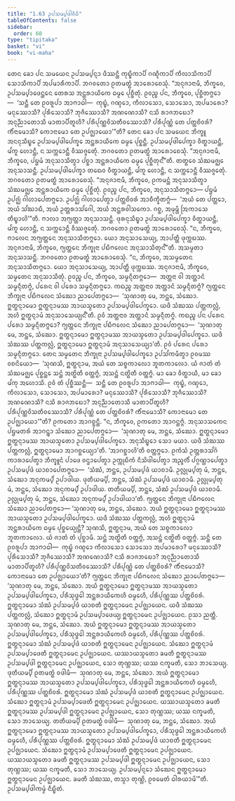 ```yaml
---
title: "1.63 ᩏᨸᩈᨾ᩠ᨸᨴᩤᩅᩥᨵᩥ"
tableOfContents: false
sidebar:
  order: 60
type: "tipitaka"
basket: "vi"
book: "vi-maha"
---
```



<DynamicBreadcrumb />

<Division number="125" book="vi-maha">

<Paragraph number="515" book="vi-maha">
ᨲᩮᨶ ᨡᩮᩣ ᨸᨶ ᩈᨾᨿᩮᨶ ᩏᨸᩈᨾ᩠ᨸᨶ᩠ᨶᩣ ᨴᩥᩔᨶ᩠ᨲᩥ ᨠᩩᨭ᩠ᨮᩥᨠᩣᨸᩥ ᨣᨱ᩠ᨯᩥᨠᩣᨸᩥ ᨠᩥᩃᩣᩈᩥᨠᩣᨸᩥ ᩈᩮᩣᩈᩥᨠᩣᨸᩥ ᩋᨸᨾᩣᩁᩥᨠᩣᨸᩥ. ᨽᨣᩅᨲᩮᩣ ᩑᨲᨾᨲ᩠ᨳᩴ ᩋᩣᩁᩮᩣᨧᩮᩈᩩᩴ. “ᩋᨶᩩᨩᩣᨶᩣᨾᩥ, ᨽᩥᨠ᩠ᨡᩅᩮ, ᩏᨸᩈᨾ᩠ᨸᩣᨴᩮᨶ᩠ᨲᩮᨶ ᨲᩮᩁᩈ ᩋᨶ᩠ᨲᩁᩣᨿᩥᨠᩮ ᨵᨾ᩠ᨾᩮ ᨸᩩᨧ᩠ᨨᩥᨲᩩᩴ. ᩑᩅᨬ᩠ᨧ ᨸᨶ, ᨽᩥᨠ᩠ᨡᩅᩮ, ᨸᩩᨧ᩠ᨨᩥᨲᨻ᩠ᨻᩮᩣ—  ‘ᩈᨶ᩠ᨲᩥ ᨲᩮ ᩑᩅᩁᩪᨸᩣ ᩋᩣᨻᩣᨵᩤ—  ᨠᩩᨭ᩠ᨮᩴ, ᨣᨱ᩠ᨯᩮᩣ, ᨠᩥᩃᩣᩈᩮᩣ, ᩈᩮᩣᩈᩮᩣ, ᩋᨸᨾᩣᩁᩮᩣ? ᨾᨶᩩᩔᩮᩣᩈᩥ? ᨸᩩᩁᩥᩈᩮᩣᩈᩥ? ᨽᩩᨩᩥᩔᩮᩣᩈᩥ? ᩋᨱᨱᩮᩣᩈᩥ? ᨶᩈᩥ ᩁᩣᨩᨽᨭᩮᩣ? ᩋᨶᩩᨬ᩠ᨬᩣᨲᩮᩣᩈᩥ ᨾᩣᨲᩣᨸᩥᨲᩪᩉᩥ? ᨸᩁᩥᨸᩩᨱ᩠ᨱᩅᩦᩈᨲᩥᩅᩔᩮᩣᩈᩥ? ᨸᩁᩥᨸᩩᨱ᩠ᨱᩴ ᨲᩮ ᨸᨲ᩠ᨲᨧᩦᩅᩁᩴ? ᨠᩥᩴᨶᩣᨾᩮᩣᩈᩥ? ᨠᩮᩣᨶᩣᨾᩮᩣ ᨲᩮ ᩏᨸᨩ᩠ᨫᩣᨿᩮᩣ’”ᨲᩥ?
</Paragraph>

<Paragraph number="516" book="vi-maha">
ᨲᩮᨶ ᨡᩮᩣ ᨸᨶ ᩈᨾᨿᩮᨶ ᨽᩥᨠ᩠ᨡᩪ ᩋᨶᨶᩩᩈᩥᨭ᩠ᨮᩮ ᩏᨸᩈᨾ᩠ᨸᨴᩤᨸᩮᨠ᩠ᨡᩮ ᩋᨶ᩠ᨲᩁᩣᨿᩥᨠᩮ ᨵᨾ᩠ᨾᩮ ᨸᩩᨧ᩠ᨨᨶ᩠ᨲᩥ. ᩏᨸᩈᨾ᩠ᨸᨴᩤᨸᩮᨠ᩠ᨡᩣ ᩅᩥᨲ᩠ᨳᩣᨿᨶ᩠ᨲᩥ, ᨾᩘᨠᩪ ᩉᩮᩣᨶ᩠ᨲᩥ, ᨶ ᩈᨠ᩠ᨠᩮᩣᨶ᩠ᨲᩥ ᩅᩥᩔᨩ᩠ᨩᩮᨲᩩᩴ. ᨽᨣᩅᨲᩮᩣ ᩑᨲᨾᨲ᩠ᨳᩴ ᩋᩣᩁᩮᩣᨧᩮᩈᩩᩴ. “ᩋᨶᩩᨩᩣᨶᩣᨾᩥ, ᨽᩥᨠ᩠ᨡᩅᩮ, ᨸᨮᨾᩴ ᩋᨶᩩᩈᩣᩈᩥᨲ᩠ᩅᩣ ᨸᨧ᩠ᨨᩣ ᩋᨶ᩠ᨲᩁᩣᨿᩥᨠᩮ ᨵᨾ᩠ᨾᩮ ᨸᩩᨧ᩠ᨨᩥᨲᩩᨶ᩺”ᨲᩥ.
</Paragraph>

<Paragraph number="517" book="vi-maha">
ᨲᨲ᩠ᨳᩮᩅ ᩈᩴᨥᨾᨩ᩠ᨫᩮ ᩋᨶᩩᩈᩣᩈᨶ᩠ᨲᩥ. ᩏᨸᩈᨾ᩠ᨸᨴᩤᨸᩮᨠ᩠ᨡᩣ ᨲᨳᩮᩅ ᩅᩥᨲ᩠ᨳᩣᨿᨶ᩠ᨲᩥ, ᨾᩘᨠᩪ ᩉᩮᩣᨶ᩠ᨲᩥ, ᨶ ᩈᨠ᩠ᨠᩮᩣᨶ᩠ᨲᩥ ᩅᩥᩔᨩ᩠ᨩᩮᨲᩩᩴ. ᨽᨣᩅᨲᩮᩣ ᩑᨲᨾᨲ᩠ᨳᩴ ᩋᩣᩁᩮᩣᨧᩮᩈᩩᩴ. “ᩋᨶᩩᨩᩣᨶᩣᨾᩥ, ᨽᩥᨠ᩠ᨡᩅᩮ, ᩑᨠᨾᨶ᩠ᨲᩴ ᩋᨶᩩᩈᩣᩈᩥᨲ᩠ᩅᩣ ᩈᩴᨥᨾᨩ᩠ᨫᩮ ᩋᨶ᩠ᨲᩁᩣᨿᩥᨠᩮ ᨵᨾ᩠ᨾᩮ ᨸᩩᨧ᩠ᨨᩥᨲᩩᩴ. ᩑᩅᨬ᩠ᨧ ᨸᨶ, ᨽᩥᨠ᩠ᨡᩅᩮ, ᩋᨶᩩᩈᩣᩈᩥᨲᨻ᩠ᨻᩮᩣ—
</Paragraph>

</Division>
<Division number="126" book="vi-maha">

<Paragraph number="518" book="vi-maha">
ᨸᨮᨾᩴ ᩏᨸᨩ᩠ᨫᩴ ᨣᩤᩉᩣᨸᩮᨲᨻ᩠ᨻᩮᩣ. ᩏᨸᨩ᩠ᨫᩴ ᨣᩤᩉᩣᨸᩮᨲ᩠ᩅᩣ ᨸᨲ᩠ᨲᨧᩦᩅᩁᩴ ᩋᩣᨧᩥᨠ᩠ᨡᩥᨲᨻ᩠ᨻᩴ—  ‘ᩋᨿᩴ ᨲᩮ ᨸᨲ᩠ᨲᩮᩣ, ᩋᨿᩴ ᩈᩘᨥᩣᨭᩥ, ᩋᨿᩴ ᩏᨲ᩠ᨲᩁᩣᩈᩘᨣᩮᩤ, ᩋᨿᩴ ᩋᨶ᩠ᨲᩁᩅᩤᩈᨠᩮᩣ. ᨣᨧ᩠ᨨ, ᩋᨾᩩᨾ᩠ᩉᩥ ᩒᨠᩣᩈᩮ ᨲᩥᨭ᩠ᨮᩣᩉᩦ’”ᨲᩥ.
</Paragraph>

<Paragraph number="519" book="vi-maha">
ᨻᩣᩃᩣ ᩋᨻ᩠ᨿᨲ᩠ᨲᩣ ᩋᨶᩩᩈᩣᩈᨶ᩠ᨲᩥ. ᨴᩩᩁᨶᩩᩈᩥᨭ᩠ᨮᩣ ᩏᨸᩈᨾ᩠ᨸᨴᩤᨸᩮᨠ᩠ᨡᩣ ᩅᩥᨲ᩠ᨳᩣᨿᨶ᩠ᨲᩥ, ᨾᩘᨠᩪ ᩉᩮᩣᨶ᩠ᨲᩥ, ᨶ ᩈᨠ᩠ᨠᩮᩣᨶ᩠ᨲᩥ ᩅᩥᩔᨩ᩠ᨩᩮᨲᩩᩴ. ᨽᨣᩅᨲᩮᩣ ᩑᨲᨾᨲ᩠ᨳᩴ ᩋᩣᩁᩮᩣᨧᩮᩈᩩᩴ. “ᨶ, ᨽᩥᨠ᩠ᨡᩅᩮ, ᨻᩣᩃᩮᨶ ᩋᨻ᩠ᨿᨲ᩠ᨲᩮᨶ ᩋᨶᩩᩈᩣᩈᩥᨲᨻ᩠ᨻᩮᩣ. ᨿᩮᩣ ᩋᨶᩩᩈᩣᩈᩮᨿ᩠ᨿ, ᩋᩣᨸᨲ᩠ᨲᩥ ᨴᩩᨠ᩠ᨠᨭᩔ. ᩋᨶᩩᨩᩣᨶᩣᨾᩥ, ᨽᩥᨠ᩠ᨡᩅᩮ, ᨻ᩠ᨿᨲ᩠ᨲᩮᨶ ᨽᩥᨠ᩠ᨡᩩᨶᩣ ᨸᨭᩥᨻᩃᩮᨶ ᩋᨶᩩᩈᩣᩈᩥᨲᩩᨶ᩺”ᨲᩥ.
</Paragraph>

<Paragraph number="520" book="vi-maha">
ᩋᩈᨾ᩠ᨾᨲᩣ ᩋᨶᩩᩈᩣᩈᨶ᩠ᨲᩥ. ᨽᨣᩅᨲᩮᩣ ᩑᨲᨾᨲ᩠ᨳᩴ ᩋᩣᩁᩮᩣᨧᩮᩈᩩᩴ. “ᨶ, ᨽᩥᨠ᩠ᨡᩅᩮ, ᩋᩈᨾ᩠ᨾᨲᩮᨶ ᩋᨶᩩᩈᩣᩈᩥᨲᨻ᩠ᨻᩮᩣ. ᨿᩮᩣ ᩋᨶᩩᩈᩣᩈᩮᨿ᩠ᨿ, ᩋᩣᨸᨲ᩠ᨲᩥ ᨴᩩᨠ᩠ᨠᨭᩔ. ᩋᨶᩩᨩᩣᨶᩣᨾᩥ, ᨽᩥᨠ᩠ᨡᩅᩮ, ᩈᨾ᩠ᨾᨲᩮᨶ ᩋᨶᩩᩈᩣᩈᩥᨲᩩᩴ. ᩑᩅᨬ᩠ᨧ ᨸᨶ, ᨽᩥᨠ᩠ᨡᩅᩮ, ᩈᨾ᩠ᨾᨶ᩠ᨶᩥᨲᨻ᩠ᨻᩮᩣ—  ᩋᨲ᩠ᨲᨶᩣ ᩅᩤ ᩋᨲ᩠ᨲᩣᨶᩴ ᩈᨾ᩠ᨾᨶ᩠ᨶᩥᨲᨻ᩠ᨻᩴ, ᨸᩁᩮᨶ ᩅᩤ ᨸᩁᩮᩣ ᩈᨾ᩠ᨾᨶ᩠ᨶᩥᨲᨻ᩠ᨻᩮᩣ.
</Paragraph>

<Paragraph number="521" book="vi-maha">
ᨠᨳᨬ᩠ᨧ ᩋᨲ᩠ᨲᨶᩣᩅ ᩋᨲ᩠ᨲᩣᨶᩴ ᩈᨾ᩠ᨾᨶ᩠ᨶᩥᨲᨻ᩠ᨻᩴ? ᨻ᩠ᨿᨲ᩠ᨲᩮᨶ ᨽᩥᨠ᩠ᨡᩩᨶᩣ ᨸᨭᩥᨻᩃᩮᨶ ᩈᩴᨥᩮᩣ ᨬᩣᨸᩮᨲᨻ᩠ᨻᩮᩣ—  ‘ᩈᩩᨱᩣᨲᩩ ᨾᩮ, ᨽᨶ᩠ᨲᩮ, ᩈᩴᨥᩮᩣ. ᩍᨲ᩠ᨳᨶ᩠ᨶᩣᨾᩮᩣ ᩍᨲ᩠ᨳᨶ᩠ᨶᩣᨾᩔ ᩋᩣᨿᩈ᩠ᨾᨲᩮᩣ ᩏᨸᩈᨾ᩠ᨸᨴᩤᨸᩮᨠ᩠ᨡᩮᩣ. ᨿᨴᩥ ᩈᩴᨥᩔ ᨸᨲ᩠ᨲᨠᩃᩖᩴ, ᩋᩉᩴ ᩍᨲ᩠ᨳᨶ᩠ᨶᩣᨾᩴ ᩋᨶᩩᩈᩣᩈᩮᨿ᩠ᨿᨶ᩺’ᨲᩥ. ᩑᩅᩴ ᩋᨲ᩠ᨲᨶᩣᩅ ᩋᨲ᩠ᨲᩣᨶᩴ ᩈᨾ᩠ᨾᨶ᩠ᨶᩥᨲᨻ᩠ᨻᩴ.
</Paragraph>

<Paragraph number="522" book="vi-maha">
ᨠᨳᨬ᩠ᨧ ᨸᨶ ᨸᩁᩮᨶ ᨸᩁᩮᩣ ᩈᨾ᩠ᨾᨶ᩠ᨶᩥᨲᨻ᩠ᨻᩮᩣ? ᨻ᩠ᨿᨲ᩠ᨲᩮᨶ ᨽᩥᨠ᩠ᨡᩩᨶᩣ ᨸᨭᩥᨻᩃᩮᨶ ᩈᩴᨥᩮᩣ ᨬᩣᨸᩮᨲᨻ᩠ᨻᩮᩣ—  ‘ᩈᩩᨱᩣᨲᩩ ᨾᩮ, ᨽᨶ᩠ᨲᩮ, ᩈᩴᨥᩮᩣ. ᩍᨲ᩠ᨳᨶ᩠ᨶᩣᨾᩮᩣ ᩍᨲ᩠ᨳᨶ᩠ᨶᩣᨾᩔ ᩋᩣᨿᩈ᩠ᨾᨲᩮᩣ ᩏᨸᩈᨾ᩠ᨸᨴᩤᨸᩮᨠ᩠ᨡᩮᩣ. ᨿᨴᩥ ᩈᩴᨥᩔ ᨸᨲ᩠ᨲᨠᩃᩖᩴ, ᩍᨲ᩠ᨳᨶ᩠ᨶᩣᨾᩮᩣ ᩍᨲ᩠ᨳᨶ᩠ᨶᩣᨾᩴ ᩋᨶᩩᩈᩣᩈᩮᨿ᩠ᨿᩣ’ᨲᩥ. ᩑᩅᩴ ᨸᩁᩮᨶ ᨸᩁᩮᩣ ᩈᨾ᩠ᨾᨶ᩠ᨶᩥᨲᨻ᩠ᨻᩮᩣ.
</Paragraph>

<Paragraph number="523" book="vi-maha">
ᨲᩮᨶ ᩈᨾ᩠ᨾᨲᩮᨶ ᨽᩥᨠ᩠ᨡᩩᨶᩣ ᩏᨸᩈᨾ᩠ᨸᨴᩤᨸᩮᨠ᩠ᨡᩮᩣ ᩏᨸᩈᩘᨠᨾᩥᨲ᩠ᩅᩣ ᩑᩅᨾᩔ ᩅᨧᨶᩦᨿᩮᩣ—  ‘ᩈᩩᨱᩈᩥ, ᩍᨲ᩠ᨳᨶ᩠ᨶᩣᨾ, ᩋᨿᩴ ᨲᩮ ᩈᨧ᩠ᨧᨠᩣᩃᩮᩣ ᨽᩪᨲᨠᩣᩃᩮᩣ. ᨿᩴ ᨩᩣᨲᩴ ᨲᩴ ᩈᩴᨥᨾᨩ᩠ᨫᩮ ᨸᩩᨧ᩠ᨨᨶ᩠ᨲᩮ ᩈᨶ᩠ᨲᩴ ᩋᨲ᩠ᨳᩦᨲᩥ ᩅᨲ᩠ᨲᨻ᩠ᨻᩴ, ᩋᩈᨶ᩠ᨲᩴ ᨶᨲ᩠ᨳᩦᨲᩥ ᩅᨲ᩠ᨲᨻ᩠ᨻᩴ. ᨾᩣ ᨡᩮᩣ ᩅᩥᨲ᩠ᨳᩣᨿᩥ, ᨾᩣ ᨡᩮᩣ ᨾᩘᨠᩩ ᩋᩉᩮᩣᩈᩥ. ᩑᩅᩴ ᨲᩴ ᨸᩩᨧ᩠ᨨᩥᩔᨶ᩠ᨲᩥ—  ᩈᨶ᩠ᨲᩥ ᨲᩮ ᩑᩅᩁᩪᨸᩣ ᩋᩣᨻᩣᨵᩤ—  ᨠᩩᨭ᩠ᨮᩴ, ᨣᨱ᩠ᨯᩮᩣ, ᨠᩥᩃᩣᩈᩮᩣ, ᩈᩮᩣᩈᩮᩣ, ᩋᨸᨾᩣᩁᩮᩣ? ᨾᨶᩩᩔᩮᩣᩈᩥ? ᨸᩩᩁᩥᩈᩮᩣᩈᩥ? ᨽᩩᨩᩥᩔᩮᩣᩈᩥ? ᩋᨱᨱᩮᩣᩈᩥ? ᨶᩈᩥ ᩁᩣᨩᨽᨭᩮᩣ? ᩋᨶᩩᨬ᩠ᨬᩣᨲᩮᩣᩈᩥ ᨾᩣᨲᩣᨸᩥᨲᩪᩉᩥ? ᨸᩁᩥᨸᩩᨱ᩠ᨱᩅᩦᩈᨲᩥᩅᩔᩮᩣᩈᩥ? ᨸᩁᩥᨸᩩᨱ᩠ᨱᩴ ᨲᩮ ᨸᨲ᩠ᨲᨧᩦᩅᩁᩴ? ᨠᩥᩴᨶᩣᨾᩮᩣᩈᩥ? ᨠᩮᩣᨶᩣᨾᩮᩣ ᨲᩮ ᩏᨸᨩ᩠ᨫᩣᨿᩮᩣ’”ᨲᩥ?
</Paragraph>

<Paragraph number="524" book="vi-maha">
ᩑᨠᨲᩮᩣ ᩋᩣᨣᨧ᩠ᨨᨶ᩠ᨲᩥ. “ᨶ, ᨽᩥᨠ᩠ᨡᩅᩮ, ᩑᨠᨲᩮᩣ ᩋᩣᨣᨶ᩠ᨲᨻ᩠ᨻᩴ. ᩋᨶᩩᩈᩣᩈᨠᩮᨶ ᨸᨮᨾᨲᩁᩴ ᩋᩣᨣᨶ᩠ᨲ᩠ᩅᩣ ᩈᩴᨥᩮᩣ ᨬᩣᨸᩮᨲᨻ᩠ᨻᩮᩣ—  ‘ᩈᩩᨱᩣᨲᩩ ᨾᩮ, ᨽᨶ᩠ᨲᩮ, ᩈᩴᨥᩮᩣ. ᩍᨲ᩠ᨳᨶ᩠ᨶᩣᨾᩮᩣ ᩍᨲ᩠ᨳᨶ᩠ᨶᩣᨾᩔ ᩋᩣᨿᩈ᩠ᨾᨲᩮᩣ ᩏᨸᩈᨾ᩠ᨸᨴᩤᨸᩮᨠ᩠ᨡᩮᩣ. ᩋᨶᩩᩈᩥᨭ᩠ᨮᩮᩣ ᩈᩮᩣ ᨾᨿᩣ. ᨿᨴᩥ ᩈᩴᨥᩔ ᨸᨲ᩠ᨲᨠᩃᩖᩴ, ᩍᨲ᩠ᨳᨶ᩠ᨶᩣᨾᩮᩣ ᩋᩣᨣᨧ᩠ᨨᩮᨿ᩠ᨿᩣ’ᨲᩥ. ‘ᩋᩣᨣᨧ᩠ᨨᩣᩉᩦ’ᨲᩥ ᩅᨲ᩠ᨲᨻ᩠ᨻᩮᩣ.
</Paragraph>

<Paragraph number="525" book="vi-maha">
ᩑᨠᩴᩈᩴ ᩏᨲ᩠ᨲᩁᩣᩈᩘᨣᩴ ᨠᩣᩁᩣᨸᩮᨲ᩠ᩅᩣ ᨽᩥᨠ᩠ᨡᩪᨶᩴ ᨸᩣᨴᩮ ᩅᨶ᩠ᨴᩣᨸᩮᨲ᩠ᩅᩣ ᩏᨠ᩠ᨠᩩᨭᩥᨠᩴ ᨶᩥᩈᩦᨴᩤᨸᩮᨲ᩠ᩅᩣ ᩋᨬ᩠ᨩᩃᩥᩴ ᨸᨣ᩠ᨣᨱ᩠ᩉᩣᨸᩮᨲ᩠ᩅᩣ ᩏᨸᩈᨾ᩠ᨸᨴᩴ ᨿᩣᨧᩣᨸᩮᨲᨻ᩠ᨻᩮᩣ—  ‘ᩈᩴᨥᩴ, ᨽᨶ᩠ᨲᩮ, ᩏᨸᩈᨾ᩠ᨸᨴᩴ ᨿᩣᨧᩣᨾᩥ. ᩏᩃᩖᩩᨾ᩠ᨸᨲᩩ ᨾᩴ, ᨽᨶ᩠ᨲᩮ, ᩈᩴᨥᩮᩣ ᩋᨶᩩᨠᨾ᩠ᨸᩴ ᩏᨸᩣᨴᩤᨿ. ᨴᩩᨲᩥᨿᨾ᩠ᨸᩥ, ᨽᨶ᩠ᨲᩮ, ᩈᩴᨥᩴ ᩏᨸᩈᨾ᩠ᨸᨴᩴ ᨿᩣᨧᩣᨾᩥ. ᩏᩃᩖᩩᨾ᩠ᨸᨲᩩ ᨾᩴ, ᨽᨶ᩠ᨲᩮ, ᩈᩴᨥᩮᩣ ᩋᨶᩩᨠᨾ᩠ᨸᩴ ᩏᨸᩣᨴᩤᨿ. ᨲᨲᩥᨿᨾ᩠ᨸᩥ, ᨽᨶ᩠ᨲᩮ, ᩈᩴᨥᩴ ᩏᨸᩈᨾ᩠ᨸᨴᩴ ᨿᩣᨧᩣᨾᩥ. ᩏᩃᩖᩩᨾ᩠ᨸᨲᩩ ᨾᩴ, ᨽᨶ᩠ᨲᩮ, ᩈᩴᨥᩮᩣ ᩋᨶᩩᨠᨾ᩠ᨸᩴ ᩏᨸᩣᨴᩤᨿᩣ’ᨲᩥ. ᨻ᩠ᨿᨲ᩠ᨲᩮᨶ ᨽᩥᨠ᩠ᨡᩩᨶᩣ ᨸᨭᩥᨻᩃᩮᨶ ᩈᩴᨥᩮᩣ ᨬᩣᨸᩮᨲᨻ᩠ᨻᩮᩣ—
</Paragraph>

<Paragraph number="526" book="vi-maha">
‘ᩈᩩᨱᩣᨲᩩ ᨾᩮ, ᨽᨶ᩠ᨲᩮ, ᩈᩴᨥᩮᩣ. ᩋᨿᩴ ᩍᨲ᩠ᨳᨶ᩠ᨶᩣᨾᩮᩣ ᩍᨲ᩠ᨳᨶ᩠ᨶᩣᨾᩔ ᩋᩣᨿᩈ᩠ᨾᨲᩮᩣ ᩏᨸᩈᨾ᩠ᨸᨴᩤᨸᩮᨠ᩠ᨡᩮᩣ. ᨿᨴᩥ ᩈᩴᨥᩔ ᨸᨲ᩠ᨲᨠᩃᩖᩴ, ᩋᩉᩴ ᩍᨲ᩠ᨳᨶ᩠ᨶᩣᨾᩴ ᩋᨶ᩠ᨲᩁᩣᨿᩥᨠᩮ ᨵᨾ᩠ᨾᩮ ᨸᩩᨧ᩠ᨨᩮᨿ᩠ᨿᨶ᩠ᨲᩥ? ᩈᩩᨱᩈᩥ, ᩍᨲ᩠ᨳᨶ᩠ᨶᩣᨾ, ᩋᨿᩴ ᨲᩮ ᩈᨧ᩠ᨧᨠᩣᩃᩮᩣ ᨽᩪᨲᨠᩣᩃᩮᩣ. ᨿᩴ ᨩᩣᨲᩴ ᨲᩴ ᨸᩩᨧ᩠ᨨᩣᨾᩥ. ᩈᨶ᩠ᨲᩴ ᩋᨲ᩠ᨳᩦᨲᩥ ᩅᨲ᩠ᨲᨻ᩠ᨻᩴ, ᩋᩈᨶ᩠ᨲᩴ ᨶᨲ᩠ᨳᩦᨲᩥ ᩅᨲ᩠ᨲᨻ᩠ᨻᩴ. ᩈᨶ᩠ᨲᩥ ᨲᩮ ᩑᩅᩁᩪᨸᩣ ᩋᩣᨻᩣᨵᩤ—  ᨠᩩᨭ᩠ᨮᩴ ᨣᨱ᩠ᨯᩮᩣ ᨠᩥᩃᩣᩈᩮᩣ ᩈᩮᩣᩈᩮᩣ ᩋᨸᨾᩣᩁᩮᩣ? ᨾᨶᩩᩔᩮᩣᩈᩥ? ᨸᩩᩁᩥᩈᩮᩣᩈᩥ? ᨽᩩᨩᩥᩔᩮᩣᩈᩥ? ᩋᨱᨱᩮᩣᩈᩥ? ᨶᩈᩥ ᩁᩣᨩᨽᨭᩮᩣ? ᩋᨶᩩᨬ᩠ᨬᩣᨲᩮᩣᩈᩥ ᨾᩣᨲᩣᨸᩥᨲᩪᩉᩥ? ᨸᩁᩥᨸᩩᨱ᩠ᨱᩅᩦᩈᨲᩥᩅᩔᩮᩣᩈᩥ? ᨸᩁᩥᨸᩩᨱ᩠ᨱᩴ ᨲᩮ ᨸᨲ᩠ᨲᨧᩦᩅᩁᩴ? ᨠᩥᩴᨶᩣᨾᩮᩣᩈᩥ? ᨠᩮᩣᨶᩣᨾᩮᩣ ᨲᩮ ᩏᨸᨩ᩠ᨫᩣᨿᩮᩣ’ᨲᩥ? ᨻ᩠ᨿᨲ᩠ᨲᩮᨶ ᨽᩥᨠ᩠ᨡᩩᨶᩣ ᨸᨭᩥᨻᩃᩮᨶ ᩈᩴᨥᩮᩣ ᨬᩣᨸᩮᨲᨻ᩠ᨻᩮᩣ—
</Paragraph>

</Division>
<Division number="127" book="vi-maha">

<Paragraph number="527" book="vi-maha">
‘ᩈᩩᨱᩣᨲᩩ ᨾᩮ, ᨽᨶ᩠ᨲᩮ, ᩈᩴᨥᩮᩣ. ᩋᨿᩴ ᩍᨲ᩠ᨳᨶ᩠ᨶᩣᨾᩮᩣ ᩍᨲ᩠ᨳᨶ᩠ᨶᩣᨾᩔ ᩋᩣᨿᩈ᩠ᨾᨲᩮᩣ ᩏᨸᩈᨾ᩠ᨸᨴᩤᨸᩮᨠ᩠ᨡᩮᩣ, ᨸᩁᩥᩈᩩᨴ᩠ᨵᩮᩤ ᩋᨶ᩠ᨲᩁᩣᨿᩥᨠᩮᩉᩥ ᨵᨾ᩠ᨾᩮᩉᩥ, ᨸᩁᩥᨸᩩᨱ᩠ᨱᩔ ᨸᨲ᩠ᨲᨧᩦᩅᩁᩴ. ᩍᨲ᩠ᨳᨶ᩠ᨶᩣᨾᩮᩣ ᩈᩴᨥᩴ ᩏᨸᩈᨾ᩠ᨸᨴᩴ ᨿᩣᨧᨲᩥ ᩍᨲ᩠ᨳᨶ᩠ᨶᩣᨾᩮᨶ ᩏᨸᨩ᩠ᨫᩣᨿᩮᨶ. ᨿᨴᩥ ᩈᩴᨥᩔ ᨸᨲ᩠ᨲᨠᩃᩖᩴ, ᩈᩴᨥᩮᩣ ᩍᨲ᩠ᨳᨶ᩠ᨶᩣᨾᩴ ᩏᨸᩈᨾ᩠ᨸᩣᨴᩮᨿ᩠ᨿ ᩍᨲ᩠ᨳᨶ᩠ᨶᩣᨾᩮᨶ ᩏᨸᨩ᩠ᨫᩣᨿᩮᨶ. ᩑᩈᩣ ᨬᨲ᩠ᨲᩥ.
</Paragraph>

<Paragraph number="528" book="vi-maha">
ᩈᩩᨱᩣᨲᩩ ᨾᩮ, ᨽᨶ᩠ᨲᩮ, ᩈᩴᨥᩮᩣ. ᩋᨿᩴ ᩍᨲ᩠ᨳᨶ᩠ᨶᩣᨾᩮᩣ ᩍᨲ᩠ᨳᨶ᩠ᨶᩣᨾᩔ ᩋᩣᨿᩈ᩠ᨾᨲᩮᩣ ᩏᨸᩈᨾ᩠ᨸᨴᩤᨸᩮᨠ᩠ᨡᩮᩣ, ᨸᩁᩥᩈᩩᨴ᩠ᨵᩮᩤ ᩋᨶ᩠ᨲᩁᩣᨿᩥᨠᩮᩉᩥ ᨵᨾ᩠ᨾᩮᩉᩥ, ᨸᩁᩥᨸᩩᨱ᩠ᨱᩔ ᨸᨲ᩠ᨲᨧᩦᩅᩁᩴ. ᩍᨲ᩠ᨳᨶ᩠ᨶᩣᨾᩮᩣ ᩈᩴᨥᩴ ᩏᨸᩈᨾ᩠ᨸᨴᩴ ᨿᩣᨧᨲᩥ ᩍᨲ᩠ᨳᨶ᩠ᨶᩣᨾᩮᨶ ᩏᨸᨩ᩠ᨫᩣᨿᩮᨶ. ᩈᩴᨥᩮᩣ ᩍᨲ᩠ᨳᨶ᩠ᨶᩣᨾᩴ ᩏᨸᩈᨾ᩠ᨸᩣᨴᩮᨲᩥ ᩍᨲ᩠ᨳᨶ᩠ᨶᩣᨾᩮᨶ ᩏᨸᨩ᩠ᨫᩣᨿᩮᨶ. ᨿᩔᩣᨿᩈ᩠ᨾᨲᩮᩣ ᨡᨾᨲᩥ ᩍᨲ᩠ᨳᨶ᩠ᨶᩣᨾᩔ ᩏᨸᩈᨾ᩠ᨸᨴᩤ ᩍᨲ᩠ᨳᨶ᩠ᨶᩣᨾᩮᨶ ᩏᨸᨩ᩠ᨫᩣᨿᩮᨶ, ᩈᩮᩣ ᨲᩩᨱ᩠ᩉᩔ; ᨿᩔ ᨶᨠ᩠ᨡᨾᨲᩥ, ᩈᩮᩣ ᨽᩣᩈᩮᨿ᩠ᨿ.
</Paragraph>

<Paragraph number="529" book="vi-maha">
ᨴᩩᨲᩥᨿᨾ᩠ᨸᩥ ᩑᨲᨾᨲ᩠ᨳᩴ ᩅᨴᩤᨾᩥ—  ᩈᩩᨱᩣᨲᩩ ᨾᩮ, ᨽᨶ᩠ᨲᩮ, ᩈᩴᨥᩮᩣ. ᩋᨿᩴ ᩍᨲ᩠ᨳᨶ᩠ᨶᩣᨾᩮᩣ ᩍᨲ᩠ᨳᨶ᩠ᨶᩣᨾᩔ ᩋᩣᨿᩈ᩠ᨾᨲᩮᩣ ᩏᨸᩈᨾ᩠ᨸᨴᩤᨸᩮᨠ᩠ᨡᩮᩣ, ᨸᩁᩥᩈᩩᨴ᩠ᨵᩮᩤ ᩋᨶ᩠ᨲᩁᩣᨿᩥᨠᩮᩉᩥ ᨵᨾ᩠ᨾᩮᩉᩥ, ᨸᩁᩥᨸᩩᨱ᩠ᨱᩔ ᨸᨲ᩠ᨲᨧᩦᩅᩁᩴ. ᩍᨲ᩠ᨳᨶ᩠ᨶᩣᨾᩮᩣ ᩈᩴᨥᩴ ᩏᨸᩈᨾ᩠ᨸᨴᩴ ᨿᩣᨧᨲᩥ ᩍᨲ᩠ᨳᨶ᩠ᨶᩣᨾᩮᨶ ᩏᨸᨩ᩠ᨫᩣᨿᩮᨶ. ᩈᩴᨥᩮᩣ ᩍᨲ᩠ᨳᨶ᩠ᨶᩣᨾᩴ ᩏᨸᩈᨾ᩠ᨸᩣᨴᩮᨲᩥ ᩍᨲ᩠ᨳᨶ᩠ᨶᩣᨾᩮᨶ ᩏᨸᨩ᩠ᨫᩣᨿᩮᨶ. ᨿᩔᩣᨿᩈ᩠ᨾᨲᩮᩣ ᨡᨾᨲᩥ ᩍᨲ᩠ᨳᨶ᩠ᨶᩣᨾᩔ ᩏᨸᩈᨾ᩠ᨸᨴᩤ ᩍᨲ᩠ᨳᨶ᩠ᨶᩣᨾᩮᨶ ᩏᨸᨩ᩠ᨫᩣᨿᩮᨶ, ᩈᩮᩣ ᨲᩩᨱ᩠ᩉᩔ; ᨿᩔ ᨶᨠ᩠ᨡᨾᨲᩥ, ᩈᩮᩣ ᨽᩣᩈᩮᨿ᩠ᨿ.
</Paragraph>

<Paragraph number="530" book="vi-maha">
ᨲᨲᩥᨿᨾ᩠ᨸᩥ ᩑᨲᨾᨲ᩠ᨳᩴ ᩅᨴᩤᨾᩥ—  ᩈᩩᨱᩣᨲᩩ ᨾᩮ, ᨽᨶ᩠ᨲᩮ, ᩈᩴᨥᩮᩣ. ᩋᨿᩴ ᩍᨲ᩠ᨳᨶ᩠ᨶᩣᨾᩮᩣ ᩍᨲ᩠ᨳᨶ᩠ᨶᩣᨾᩔ ᩋᩣᨿᩈ᩠ᨾᨲᩮᩣ ᩏᨸᩈᨾ᩠ᨸᨴᩤᨸᩮᨠ᩠ᨡᩮᩣ, ᨸᩁᩥᩈᩩᨴ᩠ᨵᩮᩤ ᩋᨶ᩠ᨲᩁᩣᨿᩥᨠᩮᩉᩥ ᨵᨾ᩠ᨾᩮᩉᩥ, ᨸᩁᩥᨸᩩᨱ᩠ᨱᩔ ᨸᨲ᩠ᨲᨧᩦᩅᩁᩴ. ᩍᨲ᩠ᨳᨶ᩠ᨶᩣᨾᩮᩣ ᩈᩴᨥᩴ ᩏᨸᩈᨾ᩠ᨸᨴᩴ ᨿᩣᨧᨲᩥ ᩍᨲ᩠ᨳᨶ᩠ᨶᩣᨾᩮᨶ ᩏᨸᨩ᩠ᨫᩣᨿᩮᨶ. ᩈᩴᨥᩮᩣ ᩍᨲ᩠ᨳᨶ᩠ᨶᩣᨾᩴ ᩏᨸᩈᨾ᩠ᨸᩣᨴᩮᨲᩥ ᩍᨲ᩠ᨳᨶ᩠ᨶᩣᨾᩮᨶ ᩏᨸᨩ᩠ᨫᩣᨿᩮᨶ. ᨿᩔᩣᨿᩈ᩠ᨾᨲᩮᩣ ᨡᨾᨲᩥ ᩍᨲ᩠ᨳᨶ᩠ᨶᩣᨾᩔ ᩏᨸᩈᨾ᩠ᨸᨴᩤ ᩍᨲ᩠ᨳᨶ᩠ᨶᩣᨾᩮᨶ ᩏᨸᨩ᩠ᨫᩣᨿᩮᨶ, ᩈᩮᩣ ᨲᩩᨱ᩠ᩉᩔ; ᨿᩔ ᨶᨠ᩠ᨡᨾᨲᩥ, ᩈᩮᩣ ᨽᩣᩈᩮᨿ᩠ᨿ.
</Paragraph>

<Paragraph number="531" book="vi-maha">
ᩏᨸᩈᨾ᩠ᨸᨶ᩠ᨶᩮᩣ ᩈᩴᨥᩮᨶ ᩍᨲ᩠ᨳᨶ᩠ᨶᩣᨾᩮᩣ ᩍᨲ᩠ᨳᨶ᩠ᨶᩣᨾᩮᨶ ᩏᨸᨩ᩠ᨫᩣᨿᩮᨶ. ᨡᨾᨲᩥ ᩈᩴᨥᩔ, ᨲᩈ᩠ᨾᩣ ᨲᩩᨱ᩠ᩉᩦ, ᩑᩅᨾᩮᨲᩴ ᨵᩤᩁᨿᩣᨾᩦ’”ᨲᩥ.

</Paragraph>
</Division>

<Paragraph number="532" type="center" book="vi-maha">
ᩏᨸᩈᨾ᩠ᨸᨴᩤᨠᨾ᩠ᨾᩴ ᨶᩥᨭ᩠ᨮᩥᨲᩴ.
</Paragraph>